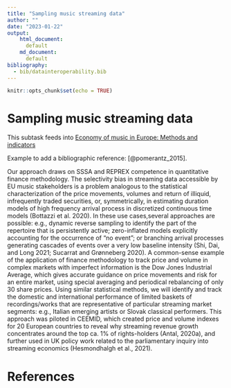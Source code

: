 ```yaml
---
title: "Sampling music streaming data"
author: ""
date: "2023-01-22"
output: 
    html_document:
      default
    md_document:
      default
bibliography:
  - bib/datainteroperability.bib
---
```


```r
knitr::opts_chunk$set(echo = TRUE)
```

# Sampling music streaming data

This subtask feeds into [Economy of music in Europe: Methods and indicators](https://openmuse.dataobservatory.eu/resources/report-european-music-economy/)

Example to add a bibliographic reference: [@pomerantz_2015].



Our approach draws on SSSA and REPREX competence in quantitative finance methodology. The selectivity bias in streaming data accessible by EU music stakeholders is a problem analogous to the statistical characterization of the price movements, volumes and return of illiquid, infrequently traded securities, or, symmetrically, in estimating duration models of high frequency arrival process in discretized continuous time models (Bottazzi et al. 2020). In these use cases,several approaches are possible: e.g., dynamic reverse sampling to identify the part of the repertoire that is persistently active; zero-inflated models explicitly accounting for the occurrence of “no event”; or branching arrival processes generating cascades of events over a very low baseline intensity (Shi, Dai, and Long 2021; Sucarrat and Grønneberg 2020). A common-sense example of the application of finance methodology to track price and volume in complex markets with imperfect information is the Dow Jones Industrial Average, which gives accurate guidance on price movements and risk for an entire market, using special averaging and periodical rebalancing of only 30 share prices. Using similar statistical methods, we will identify and track the domestic and international performance of limited baskets of recordings/works that are representative of particular streaming market segments: e.g., Italian emerging artists or Slovak classical performers. This approach was piloted in CEEMID, which created price and volume indexes for 20 European countries to reveal why streaming revenue growth concentrates around the top ca. 1% of rights-holders (Antal, 2020a), and further used in UK policy work related to the parliamentary inquiry into streaming economics (Hesmondhalgh et al., 2021).

# References
